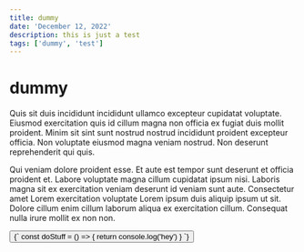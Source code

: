 ```yaml
---
title: dummy
date: 'December 12, 2022'
description: this is just a test
tags: ['dummy', 'test']
---
```

# dummy
Quis sit duis incididunt incididunt ullamco excepteur cupidatat voluptate. Eiusmod exercitation quis id cillum magna non officia ex fugiat duis mollit proident. Minim sit sint sunt nostrud nostrud incididunt proident excepteur officia. Non voluptate eiusmod magna veniam nostrud. Non deserunt reprehenderit qui quis.

Qui veniam dolore proident esse. Et aute est tempor sunt deserunt et officia proident et. Labore voluptate magna cillum cupidatat ipsum nisi. Laboris magna sit ex exercitation veniam deserunt id veniam sunt aute. Consectetur amet Lorem exercitation voluptate Lorem ipsum duis aliquip ipsum ut sit. Dolore cillum enim cillum laborum aliqua ex exercitation cillum. Consequat nulla irure mollit ex non non.

<Button />
<SyntaxHighlighter language="javascript">
  {`
    const doStuff = () => {
      return console.log('hey')
    }
  `}
</SyntaxHighlighter>